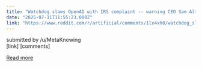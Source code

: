 ```yaml
---
title: "Watchdog slams OpenAI with IRS complaint -- warning CEO Sam Altman is poised for windfall in violation of US tax law"
date: "2025-07-11T11:55:23.000Z"
link: "https://www.reddit.com/r/artificial/comments/1lx4xh0/watchdog_slams_openai_with_irs_complaint_warning/"
---
```


submitted by    /u/MetaKnowing  
 [link]   [comments]

[Read more](https://www.reddit.com/r/artificial/comments/1lx4xh0/watchdog_slams_openai_with_irs_complaint_warning/)
